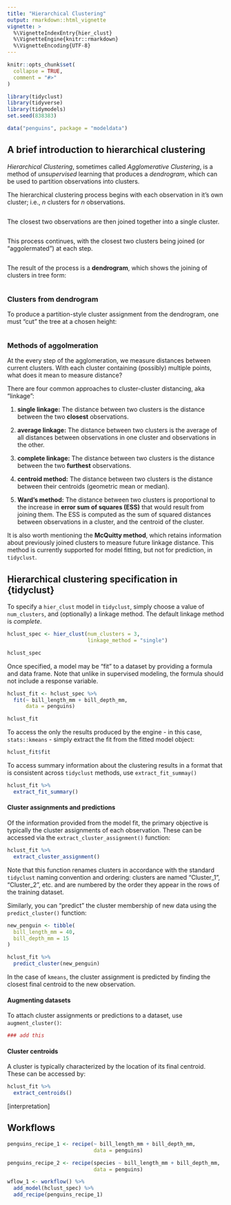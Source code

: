```yaml
---
title: "Hierarchical Clustering"
output: rmarkdown::html_vignette
vignette: >
  %\VignetteIndexEntry{hier_clust}
  %\VignetteEngine{knitr::rmarkdown}
  %\VignetteEncoding{UTF-8}
---
```


```r
knitr::opts_chunk$set(
  collapse = TRUE,
  comment = "#>"
)
```

```r
library(tidyclust)
library(tidyverse)
library(tidymodels)
set.seed(838383)

data("penguins", package = "modeldata")
```

## A brief introduction to hierarchical clustering

*Hierarchical Clustering*, sometimes called *Agglomerative Clustering*, is a 
method of *unsupervised* learning that produces a *dendrogram*, which can be used
to partition observations into clusters.  

The hierarchical clustering process begins with each observation in it's own
cluster; i.e., *n* clusters for *n* observations.

```r

```

The closest two observations are then joined together into a single cluster.

```r

```

This process continues, with the closest two clusters being joined (or 
"aggolermated") at each step.

```r

```


The result of the process is a **dendrogram**, which shows the joining of clusters
in tree form:

```r

```

### Clusters from dendrogram

To produce a partition-style cluster assignment from the dendrogram, one must
"cut" the tree at a chosen height:

```r

```

### Methods of aggolmeration

At the every step of the agglomeration, we measure distances between current
clusters.  With each cluster containing (possibly) multiple points, what does
it mean to measure distance?

There are four common approaches to cluster-cluster distancing, aka "linkage":

1. **single linkage:** The distance between two clusters is the distance between
the two **closest** observations.

2. **average linkage:** The distance between two clusters is the average of all
distances between observations in one cluster and observations in the other.

3. **complete linkage:** The distance between two clusters is the distance between
the two **furthest** observations.

4. **centroid method:** The distance between two clusters is the distance between
their centroids (geometric mean or median).

5. **Ward's method:** The distance between two clusters is proportional to the 
increase in **error sum of squares (ESS)** that would result from joining them.
The ESS is computed as the sum of squared distances between observations in a
cluster, and the centroid of the cluster.


It is also worth mentioning the **McQuitty method**, which retains information
about previously joined clusters to measure future linkage distance.  This 
method is currently supported for model fitting, but not for prediction, in
`tidyclust`.

## Hierarchical clustering specification in {tidyclust}

To specify a `hier_clust` model in `tidyclust`, simply choose a value of 
`num_clusters`, and (optionally) a linkage method.  The default linkage method
is *complete*.

```r
hclust_spec <- hier_clust(num_clusters = 3, 
                          linkage_method = "single")

hclust_spec
```

Once specified, a model may be "fit" to a dataset by providing a formula and 
data frame.  Note that unlike in supervised modeling, the formula should not
include a response variable.

```r
hclust_fit <- hclust_spec %>%
  fit(~ bill_length_mm + bill_depth_mm, 
      data = penguins)

hclust_fit
```

To access the only the results produced by the engine - in this case, `stats::kmeans` -
simply extract the fit from the fitted model object:

```r
hclust_fit$fit
```

To access summary information about the clustering results in a format that is
consistent across `tidyclust` methods, use `extract_fit_summay()`

```r
hclust_fit %>%
  extract_fit_summary()
```


#### Cluster assignments and predictions

Of the information provided from the model fit, the primary objective is typically
the cluster assignments of each observation.  These can be accessed via the
`extract_cluster_assignment()` function:

```r
hclust_fit %>%
  extract_cluster_assignment()
```

Note that this function renames clusters in accordance with the standard `tidyclust`
naming convention and ordering: clusters are named "Cluster_1", "Cluster_2", etc.
and are numbered by the order they appear in the rows of the training dataset.

Similarly, you can "predict" the cluster membership of new data using the 
`predict_cluster()` function:

```r
new_penguin <- tibble(
  bill_length_mm = 40,
  bill_depth_mm = 15
)

hclust_fit %>%
  predict_cluster(new_penguin)
```

In the case of `kmeans`, the cluster assignment is predicted by finding the closest
final centroid to the new observation.


#### Augmenting datasets

To attach cluster assignments or predictions to a dataset, use `augment_cluster()`:

```r
### add this
```


#### Cluster centroids

A cluster is typically characterized by the location of its
final centroid.  These can be accessed by:

```r
hclust_fit %>%
  extract_centroids()
```

[interpretation]


## Workflows

```r
penguins_recipe_1 <- recipe(~ bill_length_mm + bill_depth_mm,
                            data = penguins)

penguins_recipe_2 <- recipe(species ~ bill_length_mm + bill_depth_mm,
                            data = penguins)

wflow_1 <- workflow() %>%
  add_model(hclust_spec) %>%
  add_recipe(penguins_recipe_1)
```


























